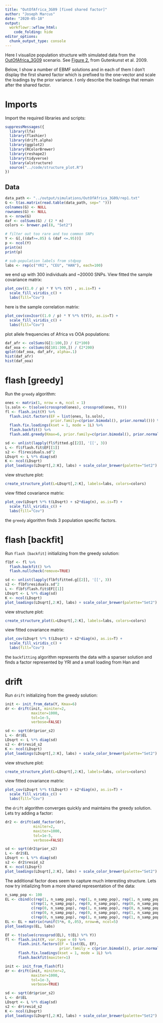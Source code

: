 ```yaml
---
title: "OutOfAfrica_3G09 [fixed shared factor]"
author: "Joseph Marcus"
date: "2020-05-18"
output:
  workflowr::wflow_html:
    code_folding: hide
editor_options:
  chunk_output_type: console
---
```


Here I visualize population structure with simulated data from the [OutOfAfrica_3G09](https://stdpopsim.readthedocs.io/en/latest/catalog.html#sec_catalog_homsap_models_outofafrica_3g09) scenario. See [Figure 2.](https://journals.plos.org/plosgenetics/article?id=10.1371/journal.pgen.1000695) from Gutenkunst et al. 2009.

Below, I show a number of EBMF solutions and in each of them I don't display the first shared factor which is prefixed to the one-vector and scale the loadings by the prior variance. I only describe the loadings that remain after the shared factor.

# Imports

Import the required libraries and scripts:

```r
suppressMessages({
  library(lfa)
  library(flashier)
  library(drift.alpha)
  library(ggplot2)
  library(RColorBrewer)
  library(reshape2)
  library(tidyverse)
  library(alstructure)
  source("../code/structure_plot.R")
})
```

## Data

```r
data_path <- "../output/simulations/OutOfAfrica_3G09/rep1.txt"
G <- t(as.matrix(read.table(data_path, sep=" ")))
colnames(G) <- NULL
rownames(G) <- NULL
n <- nrow(G)
daf <- colSums(G) / (2 * n)
colors <- brewer.pal(8, "Set2")

# filter out too rare and too common SNPs
Y <- G[,((daf>=.05) & (daf <=.95))]
p <- ncol(Y)
print(n)
print(p)

# sub-population labels from stdpop
labs <- rep(c("YRI", "CEU", "HAN"), each=100)
```

we end up with 300 individuals and ~20000 SNPs. View fitted the sample covariance matrix:

```r
plot_cov((1.0 / p) * Y %*% t(Y) , as.is=T) + 
  scale_fill_viridis_c() + 
  labs(fill="Cov")
```

here is the sample correlation matrix:

```r
plot_cov(cov2cor((1.0 / p) * Y %*% t(Y)), as.is=T) + 
  scale_fill_viridis_c() + 
  labs(fill="Cov")
```

plot allele frequencies of Africa vs OOA populations:

```r
daf_afr <- colSums(G[1:100,]) / (2*100)
daf_ooa <- colSums(G[101:300,]) / (2*200)
qplot(daf_ooa, daf_afr, alpha=.1)
hist(daf_afr)
hist(daf_ooa)
```

# flash [greedy]

Run the `greedy` algorithm:

```r
ones <- matrix(1, nrow = n, ncol = 1)
ls.soln <- t(solve(crossprod(ones), crossprod(ones, Y)))
fl <- flash.init(Y) %>%
  flash.init.factors(EF = list(ones, ls.soln), 
                     prior.family=c(prior.bimodal(), prior.normal())) %>%
  flash.fix.loadings(kset = 1, mode = 1L) %>%
  flash.backfit() %>%
  flash.add.greedy(Kmax=6, prior.family=c(prior.bimodal(), prior.normal()))

sd <- unlist(lapply(fl$fitted.g[[2]], '[[', 3))
L <- fl$flash.fit$EF[[1]]
s2 <- fl$residuals.sd^2
LDsqrt <- L %*% diag(sd)
K <- ncol(LDsqrt)
plot_loadings(LDsqrt[,2:K], labs) + scale_color_brewer(palette="Set2")
```

view structure plot:

```r
create_structure_plot(L=LDsqrt[,2:K], labels=labs, colors=colors)
```

view fitted covariance matrix:

```r
plot_cov(LDsqrt %*% t(LDsqrt) + s2*diag(n), as.is=T) + 
  scale_fill_viridis_c() +
  labs(fill="Cov") 
```

the `greedy` algorithm finds 3 population specific factors.

# flash [backfit]

Run `flash [backfit]` initializing from the greedy solution:

```r
flbf <- fl %>% 
  flash.backfit() %>% 
  flash.nullcheck(remove=TRUE)

sd <- unlist(lapply(flbf$fitted.g[[2]], '[[', 3))
s2 <- flbf$residuals.sd^2
L <- flbf$flash.fit$EF[[1]]
LDsqrt <- L %*% diag(sd)
K <- ncol(LDsqrt)
plot_loadings(LDsqrt[,2:K], labs) + scale_color_brewer(palette="Set2")
```

view structure plot:

```r
create_structure_plot(L=LDsqrt[,2:K], labels=labs, colors=colors)
```

view fitted covariance matrix:

```r
plot_cov(LDsqrt %*% t(LDsqrt) + s2*diag(n), as.is=T) + 
  scale_fill_viridis_c() +
  labs(fill="Cov")
```

the `backfitting` algorithm represents the data with a sparser solution and finds a factor represented by YRI and a small loading from Han and 

# drift

Run `drift` initializing from the greedy solution:

```r
init <- init_from_data(Y, Kmax=6)
dr <- drift(init, miniter=2, 
            maxiter=1000, 
            tol=1e-5, 
            verbose=FALSE) 

sd <- sqrt(dr$prior_s2)
L <- dr$EL
LDsqrt <- L %*% diag(sd)
s2 <- dr$resid_s2
K <- ncol(LDsqrt)
plot_loadings(LDsqrt[,2:K], labs) + scale_color_brewer(palette="Set2")
```

view structure plot:

```r
create_structure_plot(L=LDsqrt[,2:K], labels=labs, colors=colors)
```

view fitted covariance matrix:

```r
plot_cov(LDsqrt %*% t(LDsqrt) + s2*diag(n), as.is=T) + 
  scale_fill_viridis_c() +
  labs(fill="Cov")
```

the `drift` algorithm converges quickly and maintains the greedy solution. Lets try adding a factor:

```r
dr2 <- drift(add_factor(dr), 
             miniter=2, 
             maxiter=1000, 
             tol=1e-5, 
             verbose=FALSE) 

sd <- sqrt(dr2$prior_s2)
L <- dr2$EL
LDsqrt <- L %*% diag(sd)
s2 <- dr2$resid_s2
K <- ncol(LDsqrt)
plot_loadings(LDsqrt[,2:K], labs) + scale_color_brewer(palette="Set2")
```

The additional factor does seem to capture much interesting structure. Lets now try intializing from a more shared representation of the data:

```r
n_samp_pop <- 100
EL <- cbind(c(rep(1, n_samp_pop), rep(1, n_samp_pop), rep(1, n_samp_pop)),
            c(rep(1, n_samp_pop), rep(0, n_samp_pop), rep(0, n_samp_pop)),
            c(rep(0, n_samp_pop), rep(1, n_samp_pop), rep(0, n_samp_pop)),
            c(rep(0, n_samp_pop), rep(0, n_samp_pop), rep(1, n_samp_pop)),
            c(rep(0, n_samp_pop), rep(1, n_samp_pop), rep(1, n_samp_pop))) 
EL <- EL + matrix(runif(5*n, 0,.05), nrow=n, ncol=5)
plot_loadings(EL, labs) 

EF <- t(solve(crossprod(EL), t(EL) %*% Y))
fl <- flash.init(Y, var.type = 0) %>%
      flash.init.factors(EF = list(EL, EF),
                         prior.family = c(prior.bimodal(), prior.normal())) %>%
      flash.fix.loadings(kset = 1, mode = 1L) %>%
      flash.backfit(maxiter=1) 

init <- init_from_flash(fl)
dr <- drift(init, miniter=2, 
            maxiter=1000, 
            tol=1e-3, 
            verbose=TRUE) 

sd <- sqrt(dr$prior_s2)
L <- dr$EL
LDsqrt <- L %*% diag(sd)
s2 <- dr$resid_s2
K <- ncol(LDsqrt)
plot_loadings(LDsqrt[,2:K], labs) + scale_color_brewer(palette="Set2")
```
